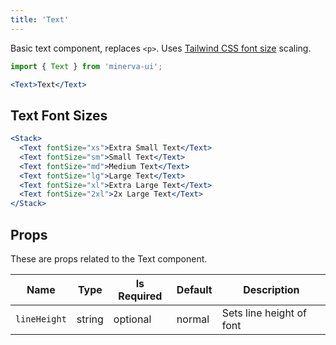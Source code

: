 ```yaml
---
title: 'Text'
---
```



Basic text component, replaces `<p>`. Uses [Tailwind CSS font size](https://tailwindcss.com/docs/font-size) scaling.

```js
import { Text } from 'minerva-ui';
```

```jsx live
<Text>Text</Text>
```

## Text Font Sizes

```jsx live
<Stack>
  <Text fontSize="xs">Extra Small Text</Text>
  <Text fontSize="sm">Small Text</Text>
  <Text fontSize="md">Medium Text</Text>
  <Text fontSize="lg">Large Text</Text>
  <Text fontSize="xl">Extra Large Text</Text>
  <Text fontSize="2xl">2x Large Text</Text>
</Stack>
```


## Props

These are props related to the Text component.

| Name         | Type    | Is Required | Default | Description           |
| ------------ | ------- | ----------- | ------- | --------------------- |
| `lineHeight` | string | optional    | normal | Sets line height of font |